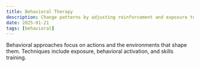 ```yaml
---
title: Behavioral Therapy
description: Change patterns by adjusting reinforcement and exposure to feared situations.
date: 2025-01-21
tags: [behavioral]
---
```


Behavioral approaches focus on actions and the environments that shape them. Techniques include exposure, behavioral activation, and skills training.


